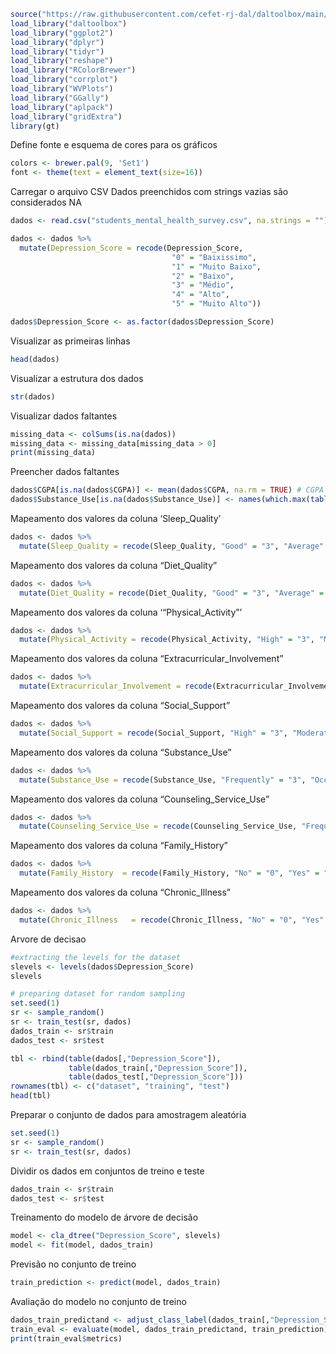 ```r
source("https://raw.githubusercontent.com/cefet-rj-dal/daltoolbox/main/jupyter.R")
load_library("daltoolbox")
load_library("ggplot2")
load_library("dplyr")
load_library("tidyr")
load_library("reshape")
load_library("RColorBrewer")
load_library("corrplot")
load_library("WVPlots")
load_library("GGally")
load_library("aplpack")
load_library("gridExtra")
library(gt)
```

Define fonte e esquema de cores para os gráficos
```r
colors <- brewer.pal(9, 'Set1')
font <- theme(text = element_text(size=16))
```

Carregar o arquivo CSV
Dados preenchidos com strings vazias são considerados NA
```r
dados <- read.csv("students_mental_health_survey.csv", na.strings = "")
```

```r
dados <- dados %>%
  mutate(Depression_Score = recode(Depression_Score, 
                                    "0" = "Baixissimo",
                                    "1" = "Muito Baixo", 
                                    "2" = "Baixo", 
                                    "3" = "Médio", 
                                    "4" = "Alto", 
                                    "5" = "Muito Alto"))

dados$Depression_Score <- as.factor(dados$Depression_Score)
```


Visualizar as primeiras linhas
```r
head(dados)
```

Visualizar a estrutura dos dados
```r
str(dados)
```

Visualizar dados faltantes
```r
missing_data <- colSums(is.na(dados))
missing_data <- missing_data[missing_data > 0]
print(missing_data)
```

Preencher dados faltantes
```r
dados$CGPA[is.na(dados$CGPA)] <- mean(dados$CGPA, na.rm = TRUE) # CGPA preenchido com a média
dados$Substance_Use[is.na(dados$Substance_Use)] <- names(which.max(table(dados$Substance_Use))) # Substance_Use preenchido com a moda
```


Mapeamento dos valores da coluna 'Sleep_Quality'
```r
dados <- dados %>%
  mutate(Sleep_Quality = recode(Sleep_Quality, "Good" = "3", "Average" = "2", "Poor" = "1"))
```

Mapeamento dos valores da coluna "Diet_Quality"
```r
dados <- dados %>%
  mutate(Diet_Quality = recode(Diet_Quality, "Good" = "3", "Average" = "2", "Poor" = "1"))
```

Mapeamento dos valores da coluna '"Physical_Activity"'
```r
dados <- dados %>%
  mutate(Physical_Activity = recode(Physical_Activity, "High" = "3", "Moderate" = "2", "Low" = "1"))
```

Mapeamento dos valores da coluna "Extracurricular_Involvement"
```r
dados <- dados %>%
  mutate(Extracurricular_Involvement = recode(Extracurricular_Involvement, "High" = "3", "Moderate" = "2", "Low" = "1"))
```

Mapeamento dos valores da coluna "Social_Support"
```r
dados <- dados %>%
  mutate(Social_Support = recode(Social_Support, "High" = "3", "Moderate" = "2", "Low" = "1"))
```

Mapeamento dos valores da coluna "Substance_Use"
```r
dados <- dados %>%
  mutate(Substance_Use = recode(Substance_Use, "Frequently" = "3", "Occasionally" = "2", "Never" = "1"))
```

Mapeamento dos valores da coluna "Counseling_Service_Use"
```r
dados <- dados %>%
  mutate(Counseling_Service_Use = recode(Counseling_Service_Use, "Frequently" = "3", "Occasionally" = "2", "Never" = "1"))
```

Mapeamento dos valores da coluna "Family_History"
```r
dados <- dados %>%
  mutate(Family_History  = recode(Family_History, "No" = "0", "Yes" = "1"))
```

Mapeamento dos valores da coluna "Chronic_Illness "
```r
dados <- dados %>%
  mutate(Chronic_Illness   = recode(Chronic_Illness, "No" = "0", "Yes" = "1"))
```


Arvore de decisao
```r
#extracting the levels for the dataset
slevels <- levels(dados$Depression_Score)
slevels
```

```r
# preparing dataset for random sampling
set.seed(1)
sr <- sample_random()
sr <- train_test(sr, dados)
dados_train <- sr$train
dados_test <- sr$test
```

```r
tbl <- rbind(table(dados[,"Depression_Score"]), 
             table(dados_train[,"Depression_Score"]), 
             table(dados_test[,"Depression_Score"]))
rownames(tbl) <- c("dataset", "training", "test")
head(tbl)
```

Preparar o conjunto de dados para amostragem aleatória

```r
set.seed(1)
sr <- sample_random()
sr <- train_test(sr, dados)

```


Dividir os dados em conjuntos de treino e teste

```r
dados_train <- sr$train
dados_test <- sr$test
```

Treinamento do modelo de árvore de decisão


```r
model <- cla_dtree("Depression_Score", slevels)
model <- fit(model, dados_train)
```

Previsão no conjunto de treino

```r
train_prediction <- predict(model, dados_train)
```

Avaliação do modelo no conjunto de treino

```r
dados_train_predictand <- adjust_class_label(dados_train[,"Depression_Score"])
train_eval <- evaluate(model, dados_train_predictand, train_prediction)
print(train_eval$metrics)
```








